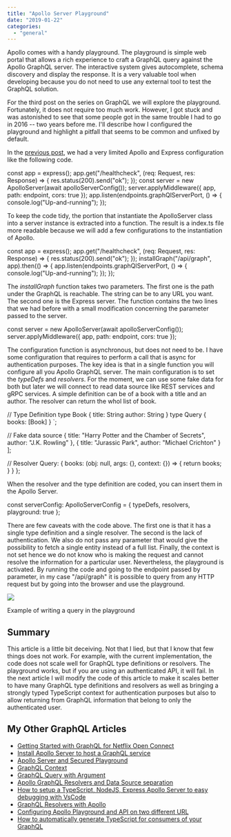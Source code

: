 ```yaml
---
title: "Apollo Server Playground"
date: "2019-01-22"
categories: 
  - "general"
---
```


Apollo comes with a handy playground. The playground is simple web portal that allows a rich experience to craft a GraphQL query against the Apollo GraphQL server. The interactive system gives autocomplete, schema discovery and display the response. It is a very valuable tool when developing because you do not need to use any external tool to test the GraphQL solution.

For the third post on the series on GraphQL we will explore the playground. Fortunately, it does not require too much work. However, I got stuck and was astonished to see that some people got in the same trouble I had to go in 2016 -- two years before me. I'll describe how I configured the playground and highlight a pitfall that seems to be common and unfixed by default.

In the [previous post](https://patrickdesjardins.com/blog/?p=6148), we had a very limited Apollo and Express configuration like the following code.

const app = express();
app.get("/healthcheck", (req: Request, res: Response) => {
    res.status(200).send("ok");
});
const server = new ApolloServer(await apolloServerConfig());
server.applyMiddleware({ app, path: endpoint, cors: true });
app.listen(endpoints.graphQlServerPort, () => {
        console.log("Up-and-running");
});

To keep the code tidy, the portion that instantiate the ApolloServer class into a server instance is extracted into a function. The result is a index.ts file more readable because we will add a few configurations to the instantiation of Apollo.

const app = express();
app.get("/healthcheck", (req: Request, res: Response) => {
    res.status(200).send("ok");
});
installGraph("/api/graph", app).then(() => {
    app.listen(endpoints.graphQlServerPort, () => {
        console.log("Up-and-running");
    });
});

The _installGraph_ function takes two parameters. The first one is the path under the GraphQL is reachable. The string can be to any URL you want. The second one is the Express server. The function contains the two lines that we had before with a small modification concerning the parameter passed to the server.

const server = new ApolloServer(await apolloServerConfig());
server.applyMiddleware({ app, path: endpoint, cors: true });

The configuration function is asynchronous, but does not need to be. I have some configuration that requires to perform a call that is async for authentication purposes. The key idea is that in a single function you will configure all you Apollo GraphQL server. The main configuration is to set the _typeDefs_ and _resolvers_. For the moment, we can use some fake data for both but later we will connect to read data source like REST services and gRPC services. A simple definition can be of a book with a title and an author. The resolver can return the whol list of book.


// Type Definition
    type Book {
        title: String
        author: String
    }
    type Query {
        books: [Book]
    }
\`;

// Fake data source
    {
        title: "Harry Potter and the Chamber of Secrets",
        author: "J.K. Rowling"
    },
    {
        title: "Jurassic Park",
        author: "Michael Crichton"
    }
];

// Resolver
    Query: {
        books: (obj: null, args: {}, context: {}) => {
            return books;
        }
    }
};

When the resolver and the type definition are coded, you can insert them in the Apollo Server.

const serverConfig: ApolloServerConfig = {
    typeDefs,
    resolvers,
    playground: true
 };

There are few caveats with the code above. The first one is that it has a single type definition and a single resolver. The second is the lack of authentication. We also do not pass any parameter that would give the possibility to fetch a single entity instead of a full list. Finally, the context is not set hence we do not know who is making the request and cannot resolve the information for a particular user. Nevertheless, the playground is activated. By running the code and going to the endpoint passed by parameter, in my case "/api/graph" it is possible to query from any HTTP request but by going into the browser and use the playground.

![](images/GraphQLPlaygroundQuery.png)

Example of writing a query in the playground

## Summary

This article is a little bit deceiving. Not that I lied, but that I know that few things does not work. For example, with the current implementation, the code does not scale well for GraphQL type definitions or resolvers. The playground works, but if you are using an authenticated API, it will fail. In the next article I will modify the code of this article to make it scales better to have many GraphQL type definitions and resolvers as well as bringing a strongly typed TypeScript context for authentication purposes but also to allow returning from GraphQL information that belong to only the authenticated user.

## My Other GraphQL Articles

- [Getting Started with GraphQL for Netflix Open Connect](https://patrickdesjardins.com/blog/getting-started-with-graphql-for-netflix-open-connect)
- [Install Apollo Server to host a GraphQL service](https://patrickdesjardins.com/blog/install-apollo-server-to-host-a-graphql-service)
- [Apollo Server and Secured Playground](https://patrickdesjardins.com/blog/apollo-server-and-secured-playground)
- [GraphQL Context](https://patrickdesjardins.com/blog/graphql-context)
- [GraphQL Query with Argument](https://patrickdesjardins.com/blog/graphql-query-with-argument)
- [Apollo GraphQL Resolvers and Data Source separation](https://patrickdesjardins.com/blog/apollo-graphql-resolvers-and-data-source-separation)
- [How to setup a TypeScript, NodeJS, Express Apollo Server to easy debugging with VsCode](https://patrickdesjardins.com/blog/how-to-setup-a-typescript-nodejs-express-apollo-server-to-easy-debugging-with-vscode)
- [GraphQL Resolvers with Apollo](https://patrickdesjardins.com/blog/graphql-resolvers-with-apollo)
- [Configuring Apollo Playground and API on two different URL](https://patrickdesjardins.com/blog/configuring-apollo-playground-and-api-on-two-different-url)
- [How to automatically generate TypeScript for consumers of your GraphQL](https://patrickdesjardins.com/blog/how-to-automatically-generate-typescript-for-consumer-of-your-graphql)
